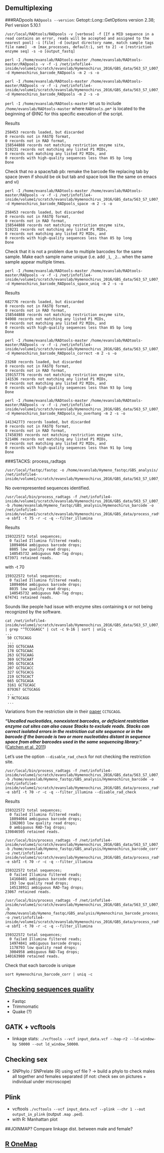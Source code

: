 ## Demultiplexing
 
###RADpools 
`RADpools --version`:
Getopt::Long::GetOptions version 2.38; Perl version 5.10.1
```
/usr/local/RADtools/RADpools -v [verbose] -f [If a MID sequence in a read contains an error, reads will be accepted and assigned to the nearest pool] -i [file] -d [output directory name, match sample tags file name]  -m [max_processes, default:1, set to 2] -e [restriction enzyme seq] -s -o [output_fastq]

perl -I /home/evanslab/RADtools-master /home/evanslab/RADtools-master/RADpools -v -f -i /net/infofile4-inside/volume1/scratch/evanslab/Hymenochirus_2016/GBS_data/563_S7_L007_R1_001.fastq -d Hymenochirus_barcode_RADpools -m 2 -s -o

perl -I /home/evanslab/RADtools-master /home/evanslab/RADtools-master/RADpools -v -f -i /net/infofile4-inside/volume1/scratch/evanslab/Hymenochirus_2016/GBS_data/563_S7_L007_R1_001.fastq -d Hymenochirus_barcode_RADpools -m 2 -s -o
```
`perl -I /home/evanslab/RADtools-master` let us to include `/home/evanslab/RADtools-master` where `RADtools.pm*` is located to the beginning of @INC for this specific execution of the script. 

Results
```
258453 records loaded, but discarded
0 records not in FASTQ format,
0 records not in RAD format,
158544888 records not matching restriction enzyme site,
519231 records not matching any listed P1 MIDs,
0 records not matching any listed P2 MIDs, and
0 records with high-quality sequences less than 85 bp long
Done

```
Check that no a space/tab pb: remake the barcode file replacing tab by space (even if should be ok but tab and space look like the same on emacs and vi) 
```
perl -I /home/evanslab/RADtools-master /home/evanslab/RADtools-master/RADpools -v -f -i /net/infofile4-inside/volume1/scratch/evanslab/Hymenochirus_2016/GBS_data/563_S7_L007_R1_001.fastq -d Hymenochirus_barcode_RADpools_space -m 2 -s -o

258453 records loaded, but discarded
0 records not in FASTQ format,
0 records not in RAD format,
158544888 records not matching restriction enzyme site,
519231 records not matching any listed P1 MIDs,
0 records not matching any listed P2 MIDs, and
0 records with high-quality sequences less than 85 bp long
Done
```
Check that it is not a problem due to multiple barcodes for the same sample. Make each sample name unique (i.e. add `_1`, `_2`... when the same sample appear multiple times. 
```
perl -I /home/evanslab/RADtools-master /home/evanslab/RADtools-master/RADpools -v -f -i /net/infofile4-inside/volume1/scratch/evanslab/Hymenochirus_2016/GBS_data/563_S7_L007_R1_001.fastq -d Hymenochirus_barcode_RADpools_space_uniq -m 2 -s -o
```
Results
```
682776 records loaded, but discarded
0 records not in FASTQ format,
0 records not in RAD format,
158544888 records not matching restriction enzyme site,
94908 records not matching any listed P1 MIDs,
0 records not matching any listed P2 MIDs, and
0 records with high-quality sequences less than 85 bp long
Done
```
```
perl -I /home/evanslab/RADtools-master /home/evanslab/RADtools-master/RADpools -v -f -i /net/infofile4-inside/volume1/scratch/evanslab/Hymenochirus_2016/GBS_data/563_S7_L007_R1_001.fastq -d Hymenochirus_barcode_RADpools_correct -m 2 -s -o
```
```
23260 records loaded, but discarded
0 records not in FASTQ format,
0 records not in RAD format,
159157776 records not matching restriction enzyme site,
141536 records not matching any listed P1 MIDs,
0 records not matching any listed P2 MIDs, and
0 records with high-quality sequences less than 93 bp long
Done
```
```
perl -I /home/evanslab/RADtools-master /home/evanslab/RADtools-master/RADpools -v -f -i /net/infofile4-inside/volume1/scratch/evanslab/Hymenochirus_2016/GBS_data/563_S7_L007_R1_001.fastq -d Hymenochirus_barcode_RADpools_no_overhang -m 2 -s -o

141342773 records loaded, but discarded
0 records not in FASTQ format,
0 records not in RAD format,
17458393 records not matching restriction enzyme site,
521406 records not matching any listed P1 MIDs,
0 records not matching any listed P2 MIDs, and
0 records with high-quality sequences less than 91 bp long
Done
```
###STACKS: process_radtags
```
/usr/local/fastqc/fastqc -o /home/evanslab/Hymeno_fastqc/GBS_analysis/ /net/infofile4-inside/volume1/scratch/evanslab/Hymenochirus_2016/GBS_data/563_S7_L007_R1_001.fastq
```
No overrepresented sequences identified.
```
/usr/local/bin/process_radtags -f /net/infofile4-inside/volume1/scratch/evanslab/Hymenochirus_2016/GBS_data/563_S7_L007_R1_001.fastq -b /home/evanslab/Hymeno_fastqc/GBS_analysis/Hymenochirus_barcode -o /net/infofile4-inside/volume1/scratch/evanslab/Hymenochirus_2016/GBS_data/process_radtags_demultiplex -e sbfI -t 75 -r -c -q --filter_illumina
```
Results
```
159322572 total sequences;
  0 failed Illumina filtered reads;
  18094064 ambiguous barcode drops;
  8805 low quality read drops;
  140545732 ambiguous RAD-Tag drops;
673971 retained reads.
```
with -t 70
```
159322572 total sequences;
  0 failed Illumina filtered reads;
  18094064 ambiguous barcode drops;
  8035 low quality read drops;
  140545732 ambiguous RAD-Tag drops;
674741 retained reads.
```
Sounds like people had issue with enzyme sites containing `N` or not being recognized by the software.
```
cat /net/infofile4-inside/volume1/scratch/evanslab/Hymenochirus_2016/GBS_data/563_S7_L007_R1_001.fastq | grep "^TCCGGAGC" | cut -c 9-16 | sort | uniq -c
...
 50 CCTGCAGG
 ...
 393 GCTGCAAA
 178 GCTGCAAC
 263 GCTGCAAG
 369 GCTGCAAT
 395 GCTGCACA
 207 GCTGCACC
 327 GCTGCACG
 219 GCTGCACT
 665 GCTGCAGA
 3161 GCTGCAGC
 879367 GCTGCAGG
 ...
 7 NCTGCAGG
 ...
```
Variations from the restriction site in their [paper](http://www.g3journal.org/content/1/3/171.full) `CCTGCAGG`.

***"Uncalled nucleotides, nonexistent barcodes, or deficient restriction enzyme cut sites can also cause Stacks to exclude reads. Stacks can correct isolated errors in the restriction cut site sequence or in the barcode if the barcode is two or more nucleotides distant in sequence space from other barcodes used in the same sequencing library. "*** ([Catchen et al. 2011](http://www.g3journal.org/content/1/3/171.full))

Let's use the option `--disable_rad_check` for not checking the restriction site.
```
/usr/local/bin/process_radtags -f /net/infofile4-inside/volume1/scratch/evanslab/Hymenochirus_2016/GBS_data/563_S7_L007_R1_001.fastq -b /home/evanslab/Hymeno_fastqc/GBS_analysis/Hymenochirus_barcode -o /net/infofile4-inside/volume1/scratch/evanslab/Hymenochirus_2016/GBS_data/process_radtags_demultiplex -e sbfI -t 70 -r -c -q --filter_illumina --disable_rad_check
```
Results
```
159322572 total sequences;
  0 failed Illumina filtered reads;
  18094064 ambiguous barcode drops;
  1382003 low quality read drops;
  0 ambiguous RAD-Tag drops;
139846505 retained reads.
```
```
/usr/local/bin/process_radtags -f /net/infofile4-inside/volume1/scratch/evanslab/Hymenochirus_2016/GBS_data/563_S7_L007_R1_001.fastq -b /home/evanslab/Hymeno_fastqc/GBS_analysis/Hymenochirus_barcode_corr -o /net/infofile4-inside/volume1/scratch/evanslab/Hymenochirus_2016/GBS_data/process_radtags_demultiplex -e sbfI -t 70 -r -c -q --filter_illumina
```
```
159322572 total sequences;
  0 failed Illumina filtered reads;
  14160401 ambiguous barcode drops;
  193 low quality read drops;
  145138911 ambiguous RAD-Tag drops;
23067 retained reads.
```
```
/usr/local/bin/process_radtags -f /net/infofile4-inside/volume1/scratch/evanslab/Hymenochirus_2016/GBS_data/563_S7_L007_R1_001.fastq -b /home/evanslab/Hymeno_fastqc/GBS_analysis/Hymenochirus_barcode_process_radtags -o /net/infofile4-inside/volume1/scratch/evanslab/Hymenochirus_2016/GBS_data/process_radtags_demultiplex -e sbfI -t 70 -r -c -q --filter_illumina

159322572 total sequences;
  0 failed Illumina filtered reads;
  14974841 ambiguous barcode drops;
  1178793 low quality read drops;
  3004958 ambiguous RAD-Tag drops;
140163980 retained reads.
```
Check that each barcode is unique
```
sort Hymenochirus_barcode_corr | uniq -c
```
## [Checking sequences quality](https://github.com/caro46/Hymenochirus/blob/master/Starting.Rmd)
- Fastqc
- Trimmomatic
- Quake (?)

## GATK + vcftools
- linkage stats: `./vcftools --vcf input_data.vcf --hap-r2 --ld-window-bp 50000 --out ld_window_50000`.

## Checking sex
- SNPhylo / SNPrelate (R) using vcf file ? -> build a phylo to check males all together and females separated (if not: check sex on pictures + individual under microscope)

## Plink 
- vcftools `./vcftools --vcf input_data.vcf --plink --chr 1 --out output_in_plink` (output `.map` `.ped`).
- with R: Manhattan plot

##JOINMAP?
Compare linkage dist. between male and female?

## [R OneMap](http://augusto-garcia.github.io/statgen-esalq/Hapmap-and-VCF-formats-and-its-integration-with-onemap/)
